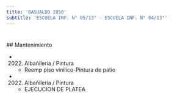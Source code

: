 ```yaml
---
title: 'BASUALDO 2850'
subtitle: 'ESCUELA INF. N° 05/13° - ESCUELA INF. N° 04/13°'
---
```


#


 ## Mantenimiento

*  (2022) Albañileria / Pintura 
    + Reemp piso vinilico-Pintura de patio

*  (2022) Albañileria / Pintura 
    + EJECUCION DE PLATEA



